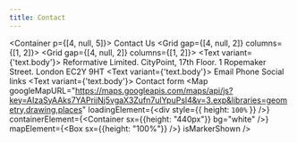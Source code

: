 ```yaml
---
title: Contact
---
```


<Container p={[4, null, 5]}>
        <Heading mb={3}>Contact Us</Heading>
  <Grid gap={[4, null, 2]} columns={[1, 2]}>
    <Grid gap={[4, null, 2]} columns={[1, 2]}>
      <Box>
        <Text variant={'text.body'}>
          Reformative Limited.
          CityPoint, 17th Floor.
          1 Ropemaker Street.
          London
          EC2Y 9HT
        </Text>
      </Box>
      <Box>
        <Text variant={'text.body'}>
          Email
          Phone
          Social links
        </Text>
      </Box>
    </Grid>
    <Box>
      <Text variant={'text.body'}>
        Contact form
      </Text>
    </Box>
  </Grid>
</Container>
<Map 
  googleMapURL="https://maps.googleapis.com/maps/api/js?key=AIzaSyAAks7YAPrijNj5vgaX3Zufn7ulYpuPsl4&v=3.exp&libraries=geometry,drawing,places"
  loadingElement={<div style={{ height: `100%` }} />}
  containerElement={<Container sx={{height: "440px"}} bg="white" />}
  mapElement={<Box sx={{height: "100%"}} />}
  isMarkerShown />
